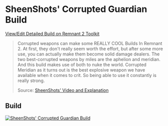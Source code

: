 
# SheenShots' Corrupted Guardian Build

[View/Edit Detailed Build on Remnant 2 Toolkit](https://www.remnant2toolkit.com/builder/clqxctdb30000vnqmstcmxyyc)

> Corrupted weapons can make some REALLY COOL Builds In Remnant 2. At first, they don't really seem worth the effort, but after some more use, you can actually make them become solid damage dealers. The two best-corrupted weapons by miles are the aphelion and meridian. And this build makes use of both to nuke the world. Corrupted Meridian as it turns out is the best explosive weapon we have available when it comes to crit. So being able to use it constantly is really strong.
>
> Source: [SheenShots' Video and Explanation](https://www.youtube.com/watch?v=mO6_go-R6zU)

## Build

[![SheenShots' Corrupted Guardian Build](https://d2sqltdcj8czo5.cloudfront.net/featured-builds/sheenshots_corrupted_guardian.png)](https://www.remnant2toolkit.com/builder/clqxctdb30000vnqmstcmxyyc)
